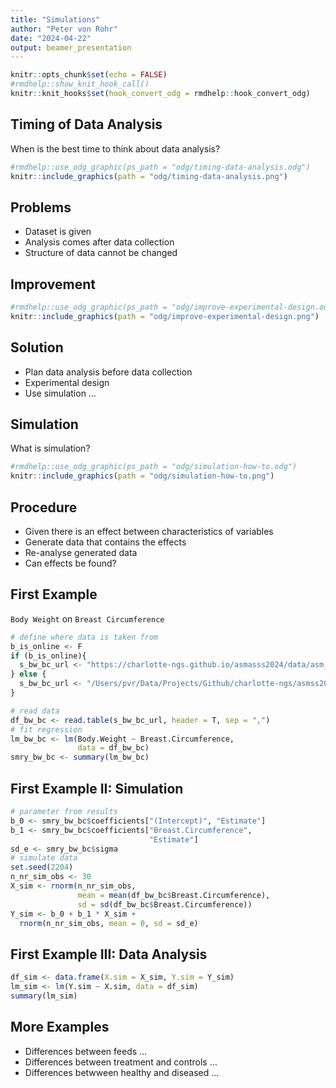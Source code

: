 ```yaml
---
title: "Simulations"
author: "Peter von Rohr"
date: "2024-04-22"
output: beamer_presentation
---
```


```r
knitr::opts_chunk$set(echo = FALSE)
#rmdhelp::show_knit_hook_call()
knitr::knit_hooks$set(hook_convert_odg = rmdhelp::hook_convert_odg)
```

## Timing of Data Analysis

When is the best time to think about data analysis?

```r
#rmdhelp::use_odg_graphic(ps_path = "odg/timing-data-analysis.odg")
knitr::include_graphics(path = "odg/timing-data-analysis.png")
```


## Problems

* Dataset is given
* Analysis comes after data collection
* Structure of data cannot be changed


## Improvement

```r
#rmdhelp::use_odg_graphic(ps_path = "odg/improve-experimental-design.odg")
knitr::include_graphics(path = "odg/improve-experimental-design.png")
```

## Solution

* Plan data analysis before data collection
* Experimental design
* Use simulation ...
    
    
## Simulation

What is simulation?

```r
#rmdhelp::use_odg_graphic(ps_path = "odg/simulation-how-to.odg")
knitr::include_graphics(path = "odg/simulation-how-to.png")
```


## Procedure

* Given there is an effect between characteristics of variables
* Generate data that contains the effects
* Re-analyse generated data
* Can effects be found?


## First Example

`Body Weight` on `Breast Circumference` 

```r
# define where data is taken from
b_is_online <- F
if (b_is_online){
  s_bw_bc_url <- "https://charlotte-ngs.github.io/asmasss2024/data/asm_bw_bc_reg.csv"
} else {
  s_bw_bc_url <- "/Users/pvr/Data/Projects/Github/charlotte-ngs/asmss2024_proj-root/website/asmasss2024/docs/data/asm_bw_bc_reg.csv"
}
```

```r
# read data
df_bw_bc <- read.table(s_bw_bc_url, header = T, sep = ",")
# fit regression
lm_bw_bc <- lm(Body.Weight ~ Breast.Circumference, 
               data = df_bw_bc)
smry_bw_bc <- summary(lm_bw_bc)

```


## First Example II: Simulation

```r
# parameter from results
b_0 <- smry_bw_bc$coefficients["(Intercept)", "Estimate"]
b_1 <- smry_bw_bc$coefficients["Breast.Circumference", 
                               "Estimate"]
sd_e <- smry_bw_bc$sigma
# simulate data
set.seed(2204)
n_nr_sim_obs <- 30
X_sim <- rnorm(n_nr_sim_obs, 
               mean = mean(df_bw_bc$Breast.Circumference), 
               sd = sd(df_bw_bc$Breast.Circumference))
Y_sim <- b_0 + b_1 * X_sim + 
  rnorm(n_nr_sim_obs, mean = 0, sd = sd_e)

```


## First Example III: Data Analysis

```r
df_sim <- data.frame(X.sim = X_sim, Y.sim = Y_sim)
lm_sim <- lm(Y.sim ~ X.sim, data = df_sim)
summary(lm_sim)
```


## More Examples

* Differences between feeds ...
* Differences between treatment and controls ...
* Differences betwween healthy and diseased ...


   
